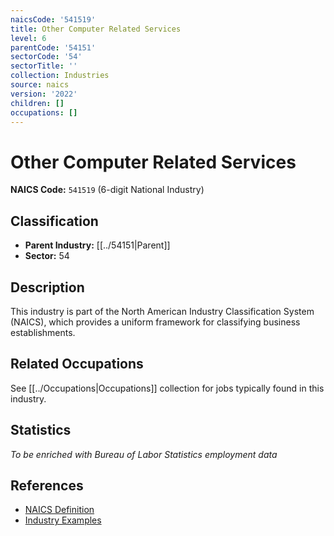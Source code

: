 ```yaml
---
naicsCode: '541519'
title: Other Computer Related Services
level: 6
parentCode: '54151'
sectorCode: '54'
sectorTitle: ''
collection: Industries
source: naics
version: '2022'
children: []
occupations: []
---
```

# Other Computer Related Services

**NAICS Code:** `541519` (6-digit National Industry)

## Classification

- **Parent Industry:** [[../54151|Parent]]
- **Sector:** 54

## Description

This industry is part of the North American Industry Classification System (NAICS), which provides a uniform framework for classifying business establishments.

## Related Occupations

See [[../Occupations|Occupations]] collection for jobs typically found in this industry.

## Statistics

*To be enriched with Bureau of Labor Statistics employment data*

## References

- [NAICS Definition](https://www.census.gov/naics/)
- [Industry Examples](https://www.census.gov/naics/2022NAICS/)
